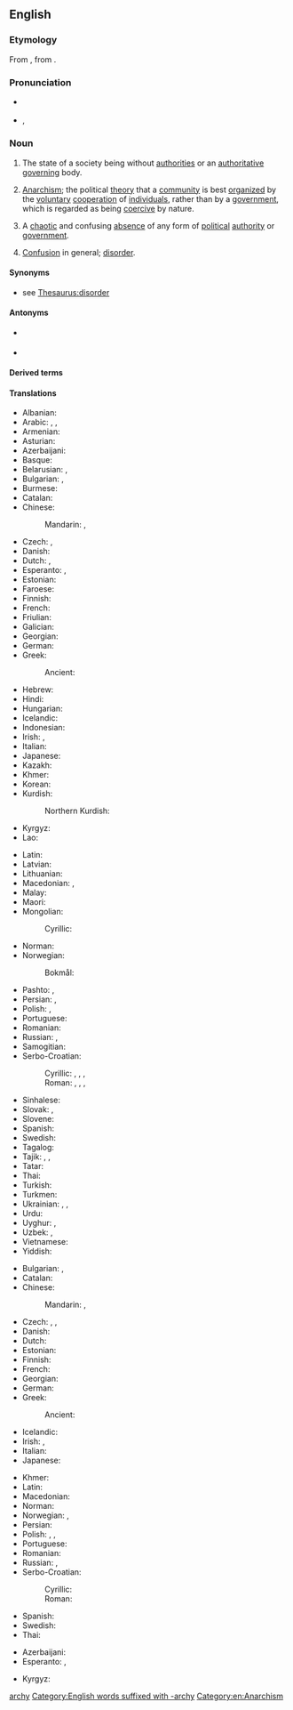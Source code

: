 ==English==
{{wikipedia}}

===Etymology===
From {{der|en|NL.|anarchia}}, from {{der|en|grc|ἀναρχία}}.

===Pronunciation===
* {{a|UK}} {{IPA|en|/ˈæ.nə.ki/}}
* {{a|US}} {{enPR|ănʹär-kē}}, {{IPA|en|/ˈæn.ɑɹ.ki/}}

===Noun===
{{en-noun|~}}

# {{lb|en|uncountable}} The state of a society being without [[authorities]] or an [[authoritative]] [[govern]]ing body.
# {{lb|en|uncountable}} [[anarchism|Anarchism]]; the political [[theory]] that a [[community]] is best [[organize|organized]] by the [[voluntary]] [[cooperation]] of [[individual]]s, rather than by a [[government]], which is regarded as being [[coercive]] by nature.
# {{lb|en|countable}} A [[chaotic]] and confusing [[absence]] of any form of [[political]] [[authority]] or [[government]].
# [[confusion|Confusion]] in general; [[disorder]].

====Synonyms====
* see [[Thesaurus:disorder]]

====Antonyms====
* {{sense|all senses}} {{l|en|nonanarchy}} {{qualifier|rare}}
* {{sense|disorder}} {{l|en|order}}

====Derived terms====
{{der3|en|anarchic|anarchical|anarchically|anarchism|anarchist|anarcho-}}

====Translations====
{{trans-top|absence of any form of political authority or government}}
* Albanian: {{t+|sq|anarki|f}}
* Arabic: {{t|ar|فَوْضَى|f}}, {{t|ar|فَوْضَوِيَّة|f}}, {{t|ar|لَا سُلْطَة|f}}
* Armenian: {{t+|hy|անիշխանություն}}
* Asturian: {{t|ast|anarquía|f}}
* Azerbaijani: {{t|az|anarxiya}}
* Basque: {{t|eu|anarkia}}
* Belarusian: {{t|be|ана́рхія|f}}, {{t|be|безула́ддзе|n}}
* Bulgarian: {{t+|bg|ана́рхия|f}}, {{t+|bg|безвла́стие|n}}
* Burmese: {{t+|my|မင်းမဲ့စရိုက်}}
* Catalan: {{t+|ca|anarquia|f}}
* Chinese:
*: Mandarin: {{t|cmn|無政府狀態}}, {{t|cmn|无政府状态|tr=wúzhèngfǔ zhuàngtài}}
* Czech: {{t+|cs|anarchie|f}}, {{t|cs|bezvládí|n}}
* Danish: {{t+|da|anarki|n}}
* Dutch: {{t+|nl|anarchie|f}}, {{t|nl|regeringsloosheid|f}}
* Esperanto: {{t|eo|anarkio}}, {{t|eo|anarĥio}}
* Estonian: {{t|et|anarhia}}
* Faroese: {{t|fo|stjórnarloysi|n}}
* Finnish: {{t+|fi|anarkia}}
* French: {{t+|fr|anarchie|f}}
* Friulian: {{t|fur|anarchie|f}}
* Galician: {{t+|gl|anarquía|f}}
* Georgian: {{t|ka|ანარქია}}
* German: {{t+|de|Anarchie|f}}
* Greek: {{t+|el|αναρχία|f}}
*: Ancient: {{t|grc|ἀναρχία|f}}
* Hebrew: {{t+|he|אָנַרְכְיָה|f|tr=anárkhia}}
* Hindi: {{t+|hi|अराजकता|f}}
* Hungarian: {{t+|hu|anarchia}}
* Icelandic: {{t+|is|stjórnleysi|n}}
* Indonesian: {{t+|id|anarkis}}
* Irish: {{t|ga|anlathas|m}}, {{t|ga|ainriail|f}}
* Italian: {{t+|it|anarchia|f}}
* Japanese: {{t|ja|無政府状態|tr=むせいふじょうたい, museifu jōtai}}
* Kazakh: {{t+|kk|анархия}}
* Khmer: {{t+|km|អនាធិបតេយ្យ}}
* Korean: {{t|ko|무정부 상태 (無政府狀態)}}
* Kurdish:
*: Northern Kurdish: {{t+|kmr|anarşî}}
* Kyrgyz: {{t+|ky|анархия}}
* Lao: {{t|lo|ອະນາທິປະໄຕ}}
{{trans-mid}}
* Latin: {{t|la|anarchia|f}}
* Latvian: {{t|lv|anarhija|f}}
* Lithuanian: {{t+|lt|anarchija|f}}
* Macedonian: {{t|mk|анархија|f}}, {{t|mk|безвластие|n}}
* Malay: {{t|ms|anarki}}
* Maori: {{t|mi|turekoretanga}}
* Mongolian:
*: Cyrillic: {{t+|mn|анархи}}
* Norman: {{t|nrf|anarchie|f}} {{qualifier|Jersey}}
* Norwegian:
*: Bokmål: {{t+|nb|anarki|n}}
* Pashto: {{t|ps|آنارشي|f|tr=ānārší}}, {{t+|ps|انارشي|f|tr=anārší}}
* Persian: {{t+|fa|آنارشی|tr=ânârši}}, {{t|fa|بی‌دولتی|tr=bi-dowlati}}
* Polish: {{t+|pl|anarchia}}, {{t|pl|bezrząd|m}}
* Portuguese: {{t+|pt|anarquia|f}}
* Romanian: {{t+|ro|anarhie|f}}
* Russian: {{t+|ru|ана́рхия|f}}, {{t+|ru|безвла́стие|n}}
* Samogitian: {{t|sgs|anarkėjė|f}}
* Serbo-Croatian:
*: Cyrillic: {{t|sh|ана̀рхија|f}}, {{t|sh|бѐспра̄вље|n}}, {{t|sh|беза́коње|n}}, {{t|sh|бѐзвла̄шће|n}}
*: Roman: {{t+|sh|anàrhija|f}}, {{t+|sh|bèsprāvlje|n}}, {{t+|sh|bezákonje|n}}, {{t+|sh|bèzvlāšće|n}}
* Sinhalese: {{t|si|අරාජික}}
* Slovak: {{t|sk|anarchia|f}}, {{t|sk|bezvládie|n}}
* Slovene: {{t+|sl|anarhija|f}}
* Spanish: {{t+|es|anarquía|f}}
* Swedish: {{t+|sv|anarki|c}}
* Tagalog: {{t+|tl|anarkiya}}
* Tajik: {{t|tg|анархия}}, {{t|tg|беҳокимиятӣ}}, {{t|tg|бедавлати}}
* Tatar: {{t|tt|анархия}}
* Thai: {{t+|th|อนาธิปไตย}}
* Turkish: {{t+|tr|anarşi}}
* Turkmen: {{t+|tk|anarhiýa}}
* Ukrainian: {{t+|uk|ана́рхія|f}}, {{t|uk|безвла́ддя|n}}, {{t|uk|безуря́ддя|n}}
* Urdu: {{t|ur|انارکی|f|tr=anārkī}}
* Uyghur: {{t|ug|ئانارخىيە}}, {{t|ug|ھۆكۈمەتسىزلىك}}
* Uzbek: {{t+|uz|anarxiya}}, {{t|uz|hokimiyatsizlik}}
* Vietnamese: {{t|vi|tình trạng vô chính phủ}}
* Yiddish: {{t|yi|אַנאַרכיע|f}}
{{trans-bottom}}

{{trans-top|political disorder and confusion}}
* Bulgarian: {{t+|bg|ана́рхия|f}}, {{t+|bg|безре́дие|n}}
* Catalan: {{t+|ca|anarquia|f}}
* Chinese:
*: Mandarin: {{t|cmn|無政府狀態}}, {{t|cmn|无政府状态|tr=wúzhèngfǔ zhuàngtài}}
* Czech: {{t+|cs|anarchie|f}}, {{t|cs|bezvládí|n}}, {{t+|cs|zmatek|m}}
* Danish: {{t+|da|anarki|n}}
* Dutch: {{t+|nl|anarchie|f}}
* Estonian: {{t|et|anarhia}}
* Finnish: {{t+|fi|anarkia}}
* French: {{t+|fr|anarchie|f}}
* Georgian: {{t|ka|ანარქია}}
* German: {{t+|de|Anarchie|f}}
* Greek: {{t+|el|αναρχία|f}}
*: Ancient: {{t|grc|ἀναρχία|f}}
* Icelandic: {{t+|is|stjórnleysi|n}}
* Irish: {{t|ga|anlathas|m}}, {{t|ga|ainriail|f}}
* Italian: {{t+|it|anarchia|f}}
* Japanese: {{t|ja|跳梁跋扈|tr=ちょうりょうばっこ, chōryōbakko}}
{{trans-mid}}
* Khmer: {{t+|km|អនាធិបតេយ្យ}}
* Latin: {{t|la|anarchia|f}}
* Macedonian: {{t|mk|анархија|f}}
* Norman: {{t|nrf|anarchie|f}} {{qualifier|Jersey}}
* Norwegian: {{t+|no|anarki|n}}, {{t|no|vanstyre|n}}
* Persian: {{t+|fa|هرج و مرج|tr=harj-o-marj}}
* Polish: {{t+|pl|anarchia}}, {{t+|pl|bezprawie|n}}, {{t+|pl|swawola|n}}
* Portuguese: {{t+|pt|anarquia|f}}
* Romanian: {{t+|ro|anarhie}}
* Russian: {{t+|ru|ана́рхия|f}}, {{t+|ru|безвла́стие|n}}
* Serbo-Croatian:
*: Cyrillic: {{t|sh|ана̀рхија|f}}
*: Roman: {{t+|sh|anàrhija|f}}
* Spanish: {{t+|es|anarquía|f}}
* Swedish: {{t+|sv|anarki|c}}
* Thai: {{t+|th|อนาธิปไตย}}
{{trans-bottom}}

{{checktrans-top}}
* Azerbaijani: {{t-check|az|anarxiya}}
* Esperanto: {{t-check|eo|anarkio}}, {{t-check|eo|anarĥio}}
{{trans-mid}}
* Kyrgyz: {{t+check|ky|анархия}}
{{trans-bottom}}

[[Category:English words prefixed with an-|archy]]
[[Category:English words suffixed with -archy]]
[[Category:en:Anarchism]]